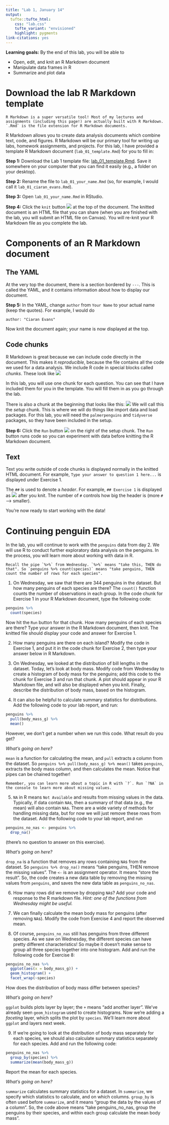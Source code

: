```yaml
---
title: "Lab 1, January 14"
output: 
  tufte::tufte_html:
    css: "lab.css"
    tufte_variant: "envisioned"
    highlight: pygments
link-citations: yes
---
```


**Learning goals:** By the end of this lab, you will be able to

* Open, edit, and knit an R Markdown document
* Manipulate data frames in R
* Summarize and plot data


# Download the lab R Markdown template

```marginfigure
R Markdown is a super versatile tool! Most of my lectures and assignments (including this page!) are actually built with R Markdown. `.Rmd` is the file extension for R Markdown documents.
```

R Markdown allows you to create data analysis documents which combine text, code, and figures. R Markdown will be our primary tool for writing up labs, homework assignments, and projects. For this lab, I have provided a template R Markdown document (`lab_01_template.Rmd`) for you to fill in:

**Step 1:** Download the Lab 1 template file: [lab_01_template.Rmd](https://sta112-s22.github.io/labs/lab_01_template.Rmd). Save it somewhere on your computer that you can find it easily (e.g., a folder on your desktop).

**Step 2:** Rename the file to `lab_01_your_name.Rmd` (so, for example, I would call it `lab_01_ciaran_evans.Rmd`).

**Step 3:** Open `lab_01_your_name.Rmd` in RStudio.

**Step 4:** Click the `knit` button ![](rmarkdown_knit_button.png) at the top of the document. The knitted document is an HTML file that you can share (when you are finished with the lab, you will submit an HTML file on Canvas). You will re-knit your R Markdown file as you complete the lab.

# Components of an R Markdown document

## The YAML
At the very top the document, there is a section bordered by `---`. This is called the YAML, and it contains information about how to display our document. 

**Step 5:** In the YAML, change `author` from `Your Name` to your actual name (keep the quotes). For example, I would do
```
author: "Ciaran Evans"
```
Now knit the document again; your name is now displayed at the top.

## Code chunks

R Markdown is great because we can include code directly in the document. This makes it *reproducible*, because the file contains all the code we used for a data analysis. We include R code in special blocks called *chunks*. These look like
![](rmarkdown_new_code_chunk.png)

In this lab, you will use one chunk for each question. You can see that I have included them for you in the template. You will fill them in as you go through the lab.

There is also a chunk at the beginning that looks like this:
![](rmarkdown_setup_chunk_libraries.png)
We will call this the *setup* chunk. This is where we will do things like import data and load packages. For this lab, you will need the `palmerpenguins` and `tidyverse` packages, so they have been included in the setup.

**Step 6:** Click the `Run` button ![](rmarkdown_chunk_run_button.png) on the right of the setup chunk. The `Run` button runs code so you can experiment with data before knitting the R Markdown document.

## Text

Text you write outside of code chunks is displayed normally in the knitted HTML document. For example, `Type your answer to question 1 here...` is displayed under Exercise 1.

The `##` is used to denote a *header*. For example, `## Exercise 1` is displayed as
![](exercise_1_img.png)
after you knit. The number of `#` controls how big the header is (more `#` --> smaller).

You're now ready to start working with the data! 

# Continuing penguin EDA

In the lab, you will continue to work with the `penguins` data from day 2. We will use R to conduct further exploratory data analysis on the penguins. In the process, you will learn more about working with data in R.

```marginfigure
Recall the pipe `%>%` from Wednesday. `%>%` means "take this, THEN do that". So `penguins %>% count(species)` means "take penguins, THEN count the number of rows for each species".
```

1. On Wednesday, we saw that there are 344 penguins in the dataset. But how many penguins of each species are there? The `count()` function counts the number of observations in each group. In the code chunk for Exercise 1 in your R Markdown document, type the following code:
```r
penguins %>%
  count(species)
```
Now hit the `Run` button for that chunk. How many penguins of each species are there? Type your answer in the R Markdown document, then knit. The knitted file should display your code and answer for Exercise 1.

2. How many penguins are there on each island? Modify the code in Exercise 1, and put it in the code chunk for Exercise 2, then type your answer below in R Markdown.

3. On Wednesday, we looked at the distribution of bill lengths in the dataset. Today, let's look at body mass. Modify code from Wednesday to create a histogram of body mass for the penguins; add this code to the chunk for Exercise 3 and run that chunk. A plot should appear in your R Markdown file, and will also be displayed when you knit. Finally, describe the distribution of body mass, based on the histogram.

4. It can also be helpful to calculate summary statistics for distributions. Add the following code to your lab report, and run:
```r
penguins %>%
  pull(body_mass_g) %>%
  mean()
```

However, we don't get a number when we run this code. What result do you get?

:::{.question}
*What's going on here?*

`mean` is a function for calculating the mean, and `pull` extracts a column from the dataset. So `penguins %>% pull(body_mass_g) %>% mean()` takes `penguins`, extracts the body mass column, and then calculates the mean. Notice that pipes can be chained together!
:::

```marginfigure
Remember, you can learn more about a topic in R with `?`. Run `?NA` in the console to learn more about missing values.
```

5. `NA` in R means `Not Available` and results from missing values in the data. Typically, if data contain `NA`s, then a summary of that data (e.g., the mean) will also contain `NA`s. There are a wide variety of methods for handling missing data, but for now we will just remove these rows from the dataset. Add the following code to your lab report, and run
```r
penguins_no_nas <- penguins %>%
  drop_na()
```
(there's no question to answer on this exercise).

:::{.question}
*What's going on here?*

`drop_na` is a function that removes any rows containing `NA`s from the dataset. So `penguins %>% drop_na()` means "take penguins, THEN remove the missing values". The `<-` is an assignment operator. It means "store the result". So, the code creates a new data table by removing the missing values from `penguins`, and saves the new data table as `penguins_no_nas`.
:::

6. How many rows did we remove by dropping `NA`s? Add your code and response to the R markdown file. *Hint: one of the functions from Wednesday might be useful.*

7. We can finally calculate the mean body mass for penguins (after removing `NA`s). Modify the code from Exercise 4 and report the observed mean.

8. Of course, `penguins_no_nas` still has penguins from three different species. As we saw on Wednesday, the different species can have pretty different characteristics! So maybe it doesn't make sense to group all three species together into one histogram. Add and run the following code for Exercise 8:
```r
penguins_no_nas %>%
  ggplot(aes(x = body_mass_g)) +
  geom_histogram() +
  facet_wrap(~species)
```
How does the distribution of body mass differ between species?

:::{.question}
*What's going on here?*

`ggplot` builds plots layer by layer; the `+` means "add another layer". We've already seen `geom_histogram` used to create histograms. Now we're adding a *faceting* layer, which splits the plot by `species`. We'll learn more about `ggplot` and layers next week.
:::

9. If we're going to look at the distribution of body mass separately for each species, we should also calculate summary statistics separately for each species. Add and run the following code:
```r
penguins_no_nas %>%
  group_by(species) %>%
  summarize(mean(body_mass_g))
```
Report the mean for each species.

:::{.question}
*What's going on here?*

`summarize` calculates summary statistics for a dataset. In `summarize`, we specify which statistics to calculate, and on which columns. `group_by` is often used before `summarize`, and it means "group the data by the values of a column". So, the code above means "take penguins_no_nas, group the penguins by their species, and within each group calculate the mean body mass".
:::
